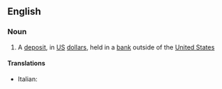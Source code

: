 ==English==

===Noun===
{{wikipedia}}
{{en-noun}}

# A [[deposit]], in [[US]] [[dollar]]s, held in a [[bank]] outside of the [[United States]]

====Translations====
{{top}}
*Italian: {{t-|it|eurodollaro|m}}
{{mid}}

{{bottom}}